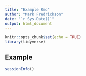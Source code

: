```yaml
---
title: "Example Rmd"
author: "Mark Fredrickson"
date: "`r Sys.Date()`"
output: html_document
---
```


```r
knitr::opts_chunk$set(echo = TRUE)
library(tidyverse)
```

## Example

```r
sessionInfo()
```

